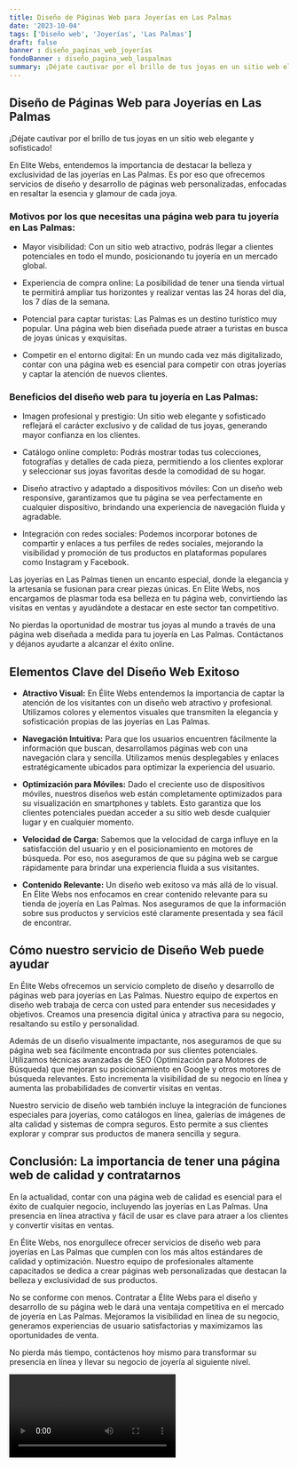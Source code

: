 ```yaml
---
title: Diseño de Páginas Web para Joyerías en Las Palmas
date: '2023-10-04'
tags: ['Diseño web', 'Joyerías', 'Las Palmas']
draft: false
banner : diseño_paginas_web_joyerías
fondoBanner : diseño_pagina_web_laspalmas
summary: ¡Déjate cautivar por el brillo de tus joyas en un sitio web elegante y sofisticado!
---
```


## Diseño de Páginas Web para Joyerías en Las Palmas

¡Déjate cautivar por el brillo de tus joyas en un sitio web elegante y sofisticado!

En Elite Webs, entendemos la importancia de destacar la belleza y exclusividad de las joyerías en Las Palmas. Es por eso que ofrecemos servicios de diseño y desarrollo de páginas web personalizadas, enfocadas en resaltar la esencia y glamour de cada joya. 

### Motivos por los que necesitas una página web para tu joyería en Las Palmas:

- Mayor visibilidad: Con un sitio web atractivo, podrás llegar a clientes potenciales en todo el mundo, posicionando tu joyería en un mercado global.

- Experiencia de compra online: La posibilidad de tener una tienda virtual te permitirá ampliar tus horizontes y realizar ventas las 24 horas del día, los 7 días de la semana.

- Potencial para captar turistas: Las Palmas es un destino turístico muy popular. Una página web bien diseñada puede atraer a turistas en busca de joyas únicas y exquisitas.

- Competir en el entorno digital: En un mundo cada vez más digitalizado, contar con una página web es esencial para competir con otras joyerías y captar la atención de nuevos clientes.

### Beneficios del diseño web para tu joyería en Las Palmas:

- Imagen profesional y prestigio: Un sitio web elegante y sofisticado reflejará el carácter exclusivo y de calidad de tus joyas, generando mayor confianza en los clientes.

- Catálogo online completo: Podrás mostrar todas tus colecciones, fotografías y detalles de cada pieza, permitiendo a los clientes explorar y seleccionar sus joyas favoritas desde la comodidad de su hogar.

- Diseño atractivo y adaptado a dispositivos móviles: Con un diseño web responsive, garantizamos que tu página se vea perfectamente en cualquier dispositivo, brindando una experiencia de navegación fluida y agradable.

- Integración con redes sociales: Podemos incorporar botones de compartir y enlaces a tus perfiles de redes sociales, mejorando la visibilidad y promoción de tus productos en plataformas populares como Instagram y Facebook.

Las joyerías en Las Palmas tienen un encanto especial, donde la elegancia y la artesanía se fusionan para crear piezas únicas. En Elite Webs, nos encargamos de plasmar toda esa belleza en tu página web, convirtiendo las visitas en ventas y ayudándote a destacar en este sector tan competitivo.

No pierdas la oportunidad de mostrar tus joyas al mundo a través de una página web diseñada a medida para tu joyería en Las Palmas. Contáctanos y déjanos ayudarte a alcanzar el éxito online.

<GifSeo />

<Cta />

## Elementos Clave del Diseño Web Exitoso

- **Atractivo Visual:** En Élite Webs entendemos la importancia de captar la atención de los visitantes con un diseño web atractivo y profesional. Utilizamos colores y elementos visuales que transmiten la elegancia y sofisticación propias de las joyerías en Las Palmas.

- **Navegación Intuitiva:** Para que los usuarios encuentren fácilmente la información que buscan, desarrollamos páginas web con una navegación clara y sencilla. Utilizamos menús desplegables y enlaces estratégicamente ubicados para optimizar la experiencia del usuario.

- **Optimización para Móviles:** Dado el creciente uso de dispositivos móviles, nuestros diseños web están completamente optimizados para su visualización en smartphones y tablets. Esto garantiza que los clientes potenciales puedan acceder a su sitio web desde cualquier lugar y en cualquier momento.

- **Velocidad de Carga:** Sabemos que la velocidad de carga influye en la satisfacción del usuario y en el posicionamiento en motores de búsqueda. Por eso, nos aseguramos de que su página web se cargue rápidamente para brindar una experiencia fluida a sus visitantes.

- **Contenido Relevante:** Un diseño web exitoso va más allá de lo visual. En Élite Webs nos enfocamos en crear contenido relevante para su tienda de joyería en Las Palmas. Nos aseguramos de que la información sobre sus productos y servicios esté claramente presentada y sea fácil de encontrar.

## Cómo nuestro servicio de Diseño Web puede ayudar

En Élite Webs ofrecemos un servicio completo de diseño y desarrollo de páginas web para joyerías en Las Palmas. Nuestro equipo de expertos en diseño web trabaja de cerca con usted para entender sus necesidades y objetivos. Creamos una presencia digital única y atractiva para su negocio, resaltando su estilo y personalidad.

Además de un diseño visualmente impactante, nos aseguramos de que su página web sea fácilmente encontrada por sus clientes potenciales. Utilizamos técnicas avanzadas de SEO (Optimización para Motores de Búsqueda) que mejoran su posicionamiento en Google y otros motores de búsqueda relevantes. Esto incrementa la visibilidad de su negocio en línea y aumenta las probabilidades de convertir visitas en ventas.

Nuestro servicio de diseño web también incluye la integración de funciones especiales para joyerías, como catálogos en línea, galerías de imágenes de alta calidad y sistemas de compra seguros. Esto permite a sus clientes explorar y comprar sus productos de manera sencilla y segura.

## Conclusión: La importancia de tener una página web de calidad y contratarnos

En la actualidad, contar con una página web de calidad es esencial para el éxito de cualquier negocio, incluyendo las joyerías en Las Palmas. Una presencia en línea atractiva y fácil de usar es clave para atraer a los clientes y convertir visitas en ventas.

En Élite Webs, nos enorgullece ofrecer servicios de diseño web para joyerías en Las Palmas que cumplen con los más altos estándares de calidad y optimización. Nuestro equipo de profesionales altamente capacitados se dedica a crear páginas web personalizadas que destacan la belleza y exclusividad de sus productos.

No se conforme con menos. Contratar a Élite Webs para el diseño y desarrollo de su página web le dará una ventaja competitiva en el mercado de joyería en Las Palmas. Mejoramos la visibilidad en línea de su negocio, generamos experiencias de usuario satisfactorias y maximizamos las oportunidades de venta.

No pierda más tiempo, contáctenos hoy mismo para transformar su presencia en línea y llevar su negocio de joyería al siguiente nivel.

<Video />

<CtaBot job='Joyerías' city='Las Palmas'/>

<Gmaps query='Las Palmas+españa+maps' />